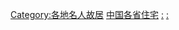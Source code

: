 [[Category:各地名人故居|Category:各地名人故居]]
[[Category:中国各省住宅|]]
[[Category:中国各省建筑史|:]]
[[Category:中国各省人物|:]]